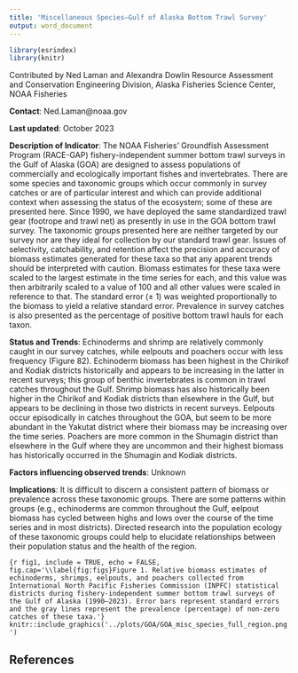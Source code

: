 ```yaml
---
title: 'Miscellaneous Species—Gulf of Alaska Bottom Trawl Survey'
output: word_document
---
```


```r
library(esrindex)
library(knitr)
```

Contributed by Ned Laman and Alexandra Dowlin
Resource Assessment and Conservation Engineering Division, Alaska Fisheries Science Center, NOAA Fisheries 

**Contact**: Ned.Laman@noaa.gov

**Last updated**: October 2023

**Description of Indicator**: The NOAA Fisheries’ Groundfish Assessment Program (RACE-GAP) fishery-independent summer bottom trawl surveys in the Gulf of Alaska (GOA) are designed to assess populations of commercially and ecologically important fishes and invertebrates. There are some species and taxonomic groups which occur commonly in survey catches or are of particular interest and which can provide additional context when assessing the status of the ecosystem; some of these are presented here. Since 1990, we have deployed the same standardized trawl gear (footrope and trawl net) as presently in use in the GOA bottom trawl survey. The taxonomic groups presented here are neither targeted by our survey nor are they ideal for collection by our standard trawl gear. Issues of selectivity, catchability, and retention affect the precision and accuracy of biomass estimates generated for these taxa so that any apparent trends should be interpreted with caution. Biomass estimates for these taxa were scaled to the largest estimate in the time series for each, and this value was then arbitrarily scaled to a value of 100 and all other values were scaled in reference to that. The standard error (± 1) was weighted proportionally to the biomass to yield a relative standard error. Prevalence in survey catches is also presented as the percentage of positive bottom trawl hauls for each taxon.

**Status and Trends**: Echinoderms and shrimp are relatively commonly caught in our survey catches, while eelpouts and poachers occur with less frequency (Figure 82). Echinoderm biomass has been highest in the Chirikof and Kodiak districts historically and appears to be increasing in the latter in recent surveys; this group of benthic invertebrates is common in trawl catches throughout the Gulf. Shrimp biomass has also historically been higher in the Chirikof and Kodiak districts than elsewhere in the Gulf, but appears to be declining in those two districts in recent surveys. Eelpouts occur episodically in catches throughout the GOA, but seem to be more abundant in the Yakutat district where their biomass may be increasing over the time series. Poachers are more common in the Shumagin district than elsewhere in the Gulf where they are uncommon and their highest biomass has historically occurred in the Shumagin and Kodiak districts.

**Factors influencing observed trends**: Unknown

**Implications**: It is difficult to discern a consistent pattern of biomass or prevalence across these taxonomic groups. There are some patterns within groups (e.g., echinoderms are common throughout the Gulf, eelpout biomass has cycled between highs and lows over the course of the time series and in most districts). Directed research into the population ecology of these taxonomic groups could help to elucidate relationships between their population status and the health of the region.


```{r fig1, include = TRUE, echo = FALSE, fig.cap='\\label{fig:figs}Figure 1. Relative biomass estimates of echinoderms, shrimps, eelpouts, and poachers collected from International North Pacific Fisheries Commission (INPFC) statistical districts during fishery-independent summer bottom trawl surveys of the Gulf of Alaska (1990–2023). Error bars represent standard errors and the gray lines represent the prevalence (percentage) of non-zero catches of these taxa.'}
knitr::include_graphics('../plots/GOA/GOA_misc_species_full_region.png')
```

## References
